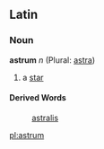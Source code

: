 ==Latin==
===Noun===
'''astrum''' ''n'' (Plural: [[astra]])

#a [[star]]
====Derived Words====
:[[astralis]]

[[pl:astrum]]